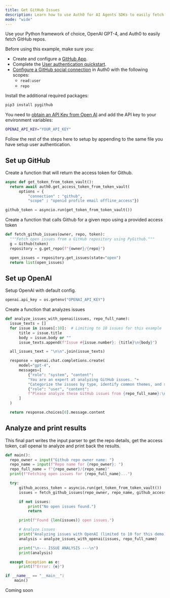 ```yaml
---
title: Get GitHub Issues
description: Learn how to use Auth0 for AI Agents SDKs to easily fetch GitHub repos.
mode: "wide"
---
```


Use your Python framework of choice, OpenAI GPT-4, and Auth0 to easily fetch GitHub repos.

<Tabs>
  <Tab title="Python" icon="python">
  <Card title="Prerequisites">
  Before using this example, make sure you:

- Create and configure a [GitHub App](https://docs.github.com/en/apps/creating-github-apps/about-creating-github-apps/about-creating-github-apps).
- Complete the [User authentication quickstart](/get-started/user-authentication).
- [Configure a GitHub social connection](https://marketplace.auth0.com/integrations/github-social-connection) in Auth0 with the following scopes:
  - `read:user`
  - `repo`

Install the additional required packages:

```bash wrap lines
pip3 install pygithub
```

You need to [obtain an API Key from Open AI](https://platform.openai.com/api-keys) and add the API key to your environment variables:

```bash .env.local wrap lines
OPENAI_API_KEY="YOUR_API_KEY"
```

  </Card>

Follow the rest of the steps here to setup by appending to the same file you have setup user authentication.

## Set up GitHub

Create a function that will return the access token for Github.

```python wrap lines
async def get_token_from_token_vault():
  return await auth0.get_access_token_from_token_vault(
      options = {
          "connection" : "github",
          "scope" : "openid profile email offline_access"})

github_token = asyncio.run(get_token_from_token_vault())
```

Create a function that calls Github for a given repo using a provided access token

```python wrap lines
def fetch_github_issues(owner, repo, token):
  """Fetch open issues from a GitHub repository using PyGithub."""
  g = Github(token)
  repository = g.get_repo(f"{owner}/{repo}")

  open_issues = repository.get_issues(state="open")
  return list(open_issues)
```

## Set up OpenAI

Setup OpenAI with default config.

```python wrap lines
openai.api_key = os.getenv("OPENAI_API_KEY")
```

Create a function that analyzes issues

```python wrap lines
def analyze_issues_with_openai(issues, repo_full_name):
  issue_texts = []
  for issue in issues[:10]:  # Limiting to 10 issues for this example
      title = issue.title
      body = issue.body or ""
      issue_texts.append(f"Issue #{issue.number}: {title}\n{body}")

  all_issues_text = "\n\n".join(issue_texts)

  response = openai.chat.completions.create(
      model="gpt-4",
      messages=[
          {"role": "system", "content":
          "You are an expert at analyzing GitHub issues. "+
          "Categorize the issues by type, identify common themes, and suggest priorities."},
          {"role": "user", "content":
          f"Please analyze these GitHub issues from {repo_full_name}:\n\n{all_issues_text}"}
      ]
  )

  return response.choices[0].message.content
```

## Analyze and print results

This final part writes the input parser to get the repo details, get the access token, call openai to analyze and print back the results.

```python wrap lines
def main():
  repo_owner = input("Github repo owner name: ")
  repo_name = input(f"Repo name for {repo_owner}: ")
  repo_full_name = f"{repo_owner}/{repo_name}"
  print(f"Fetching open issues for {repo_full_name}...")

  try:
      github_access_token = asyncio.run(get_token_from_token_vault())
      issues = fetch_github_issues(repo_owner, repo_name, github_access_token)

      if not issues:
          print("No open issues found.")
          return

      print(f"Found {len(issues)} open issues.")

      # Analyze issues
      print("Analyzing issues with OpenAI (limited to 10 for this demo)...")
      analysis = analyze_issues_with_openai(issues, repo_full_name)

      print("\n--- ISSUE ANALYSIS ---\n")
      print(analysis)

  except Exception as e:
      print(f"Error: {e}")

if __name__ == "__main__":
    main()
```

  </Tab>
  <Tab title="Langchain" icon="https://mintlify-assets.b-cdn.net/auth0/langchain.svg" disabled={true}>
  Coming soon
  </Tab>
</Tabs>
